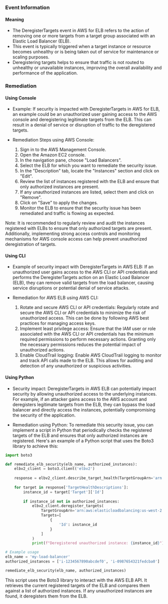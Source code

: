
### Event Information

#### Meaning

- The DeregisterTargets event in AWS for ELB refers to the action of removing one or more targets from a target group associated with an Elastic Load Balancer (ELB).
- This event is typically triggered when a target instance or resource becomes unhealthy or is being taken out of service for maintenance or scaling purposes.
- Deregistering targets helps to ensure that traffic is not routed to unhealthy or unavailable instances, improving the overall availability and performance of the application.

### Remediation

#### Using Console

- Example: If security is impacted with DeregisterTargets in AWS for ELB, an example could be an unauthorized user gaining access to the AWS console and deregistering legitimate targets from the ELB. This can result in a denial of service or disruption of traffic to the deregistered targets.

- Remediation Steps using AWS Console:
  1. Sign in to the AWS Management Console.
  2. Open the Amazon EC2 console.
  3. In the navigation pane, choose "Load Balancers".
  4. Select the ELB for which you want to remediate the security issue.
  5. In the "Description" tab, locate the "Instances" section and click on "Edit".
  6. Review the list of instances registered with the ELB and ensure that only authorized instances are present.
  7. If any unauthorized instances are listed, select them and click on "Remove".
  8. Click on "Save" to apply the changes.
  9. Monitor the ELB to ensure that the security issue has been remediated and traffic is flowing as expected.

Note: It is recommended to regularly review and audit the instances registered with ELBs to ensure that only authorized targets are present. Additionally, implementing strong access controls and monitoring mechanisms for AWS console access can help prevent unauthorized deregistration of targets.

#### Using CLI

- Example of security impact with DeregisterTargets in AWS ELB: If an unauthorized user gains access to the AWS CLI or API credentials and performs the DeregisterTargets action on an Elastic Load Balancer (ELB), they can remove valid targets from the load balancer, causing service disruptions or potential denial of service attacks.

- Remediation for AWS ELB using AWS CLI:
  1. Rotate and secure AWS CLI or API credentials: Regularly rotate and secure the AWS CLI or API credentials to minimize the risk of unauthorized access. This can be done by following AWS best practices for managing access keys.
  2. Implement least privilege access: Ensure that the IAM user or role associated with the AWS CLI or API credentials has the minimum required permissions to perform necessary actions. Granting only the necessary permissions reduces the potential impact of unauthorized actions.
  3. Enable CloudTrail logging: Enable AWS CloudTrail logging to monitor and track API calls made to the ELB. This allows for auditing and detection of any unauthorized or suspicious activities.

#### Using Python

- Security impact: DeregisterTargets in AWS ELB can potentially impact security by allowing unauthorized access to the underlying instances. For example, if an attacker gains access to the AWS account and deregisters legitimate targets from the ELB, they can bypass the load balancer and directly access the instances, potentially compromising the security of the application.

- Remediation using Python: To remediate this security issue, you can implement a script in Python that periodically checks the registered targets of the ELB and ensures that only authorized instances are registered. Here's an example of a Python script that uses the Boto3 library to achieve this:

```python
import boto3

def remediate_elb_security(elb_name, authorized_instances):
    elbv2_client = boto3.client('elbv2')
    
    response = elbv2_client.describe_target_health(TargetGroupArn='arn:aws:elasticloadbalancing:us-west-2:123456789012:targetgroup/my-targets/73e2d6bc24d8a067')
    
    for target in response['TargetHealthDescriptions']:
        instance_id = target['Target']['Id']
        
        if instance_id not in authorized_instances:
            elbv2_client.deregister_targets(
                TargetGroupArn='arn:aws:elasticloadbalancing:us-west-2:123456789012:targetgroup/my-targets/73e2d6bc24d8a067',
                Targets=[
                    {
                        'Id': instance_id
                    }
                ]
            )
            print(f"Deregistered unauthorized instance: {instance_id}")

# Example usage
elb_name = 'my-load-balancer'
authorized_instances = ['i-1234567890abcdef0', 'i-0987654321fedcba0']

remediate_elb_security(elb_name, authorized_instances)
```

This script uses the Boto3 library to interact with the AWS ELB API. It retrieves the current registered targets of the ELB and compares them against a list of authorized instances. If any unauthorized instances are found, it deregisters them from the ELB.

